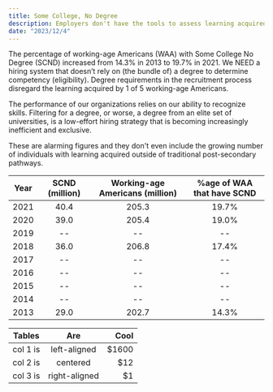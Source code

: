 ```yaml
---
title: Some College, No Degree
description: Employers don't have the tools to assess learning acquired by 20% of working-age Americans
date: "2023/12/4"
---
```

The percentage of working-age Americans (WAA) with Some College No Degree (SCND) increased from 14.3% in 2013 to 19.7% in 2021. We NEED a hiring system that doesn’t rely on (the bundle of) a degree to determine competency (eligibility). Degree requirements in the recruitment process disregard the learning acquired by 1 of 5 working-age Americans.

The performance of our organizations relies on our ability to recognize skills. Filtering for a degree, or worse, a degree from an elite set of universities, is a low-effort hiring strategy that is becoming increasingly inefficient and exclusive.

These are alarming figures and they don't even include the growing number of individuals with learning acquired outside of traditional post-secondary pathways.

| Year | SCND (million) | Working-age Americans (million) | %age of WAA that have SCND |
| :--: | :------------: | :-----------------------------: | :------------------------: |
| 2021 |        40.4    |                205.3            |            19.7%           |
| 2020 |        39.0    |                205.4            |            19.0%           |
| 2019 |         --     |                  --             |             --             |
| 2018 |        36.0    |                206.8            |            17.4%           |
| 2017 |         --     |                  --             |             --             |
| 2016 |         --     |                  --             |             --             |
| 2015 |         --     |                  --             |             --             |
| 2014 |         --     |                  --             |             --             |
| 2013 |        29.0    |                202.7            |            14.3%           |

| Tables   |      Are      |  Cool |
|----------|:-------------:|------:|
| col 1 is |  left-aligned | $1600 |
| col 2 is |    centered   |   $12 |
| col 3 is | right-aligned |    $1 |
